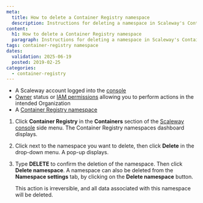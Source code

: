 ```yaml
---
meta:
  title: How to delete a Container Registry namespace
  description: Instructions for deleting a namespace in Scaleway's Container Registry.
content:
  h1: How to delete a Container Registry namespace
  paragraph: Instructions for deleting a namespace in Scaleway's Container Registry.
tags: container-registry namespace
dates:
  validation: 2025-06-19
  posted: 2019-02-25
categories:
  - container-registry
---
```



<Requirements />

- A Scaleway account logged into the [console](https://console.scaleway.com)
- [Owner](/iam/concepts/#owner) status or [IAM permissions](/iam/concepts/#permission) allowing you to perform actions in the intended Organization
- A [Container Registry namespace](/container-registry/how-to/create-namespace/)


1. Click **Container Registry** in the **Containers** section of the [Scaleway console](https://console.scaleway.com) side menu. The Container Registry namespaces dashboard displays.
2. Click <Icon name="more" /> next to the namespace you want to delete, then click **Delete** in the drop-down menu. A pop-up displays.
3. Type **DELETE** to confirm the deletion of the namespace. Then click **Delete namespace**.
    <Message type="tip">
      A namespace can also be deleted from the **Namespace settings** tab, by clicking on the **Delete namespace** button.
    </Message>

    <Message type="important">
      This action is irreversible, and all data associated with this namespace will be deleted.
    </Message>


